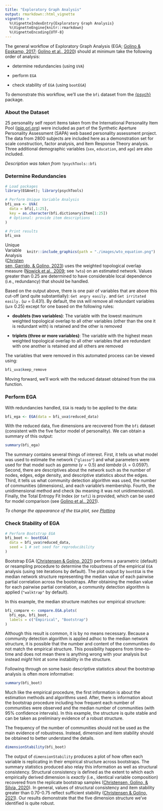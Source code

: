 ```yaml
---
title: "Exploratory Graph Analysis"
output: rmarkdown::html_vignette
vignette: >
  %\VignetteIndexEntry{Exploratory Graph Analysis}
  %\VignetteEngine{knitr::rmarkdown}
  %\VignetteEncoding{UTF-8}
---
```


The general workflow of Exploratory Graph Analysis (EGA; [Golino & Epskamp, 2017](https://doi.org/10.1371/journal.pone.0174035); [Golino et al., 2020](https://doi.org/10.1037/met0000255)) should at minimum take the following order of analysis:

+   determine redundancies (using `UVA`)

+   perform `EGA`

+   check stability of `EGA` (using `bootEGA`)

To demonstrate this workflow, we'll use the `bfi` dataset from the [{psych}](https://personality-project.org/r/psych/) package.

### About the Dataset

25 personality self report items taken from the International Personality Item Pool ([ipip.ori.org](https://ipip.ori.org)) were included as part of the Synthetic Aperture Personality Assessment (SAPA) web based personality assessment project. The data from 2800 subjects are included here as a demonstration set for scale construction, factor analysis, and Item Response Theory analysis. Three additional demographic variables (`sex`, `education`, and `age`) are also included.

*Description was taken from* `?psychTools::bfi`

### Determine Redundancies

```r
# Load packages
library(EGAnet); library(psychTools)

# Perform Unique Variable Analysis
bfi_uva <- UVA(
  data = bfi[,1:25],
  key = as.character(bfi.dictionary$Item[1:25])
  # Optional: provide item descriptions
)

# Print results
bfi_uva
```

<div style="float: right; margin: 10px;">
```r
knitr::include_graphics(path = "./images/wto_equation.png")
```
</div>

Unique Variable Analysis ([Christensen, Garrido, & Golino, 2023](https://doi.org/10.1080/00273171.2023.2194606 )) uses the weighted topological overlap measure ([Nowick et al., 2009](https://doi.org/10.1073/pnas.0911376106); see `?wto`) on an estimated network. Values greater than 0.25 are determined to have considerable local dependence (i.e., redundancy) that should be handled.

Based on the output above, there is one pair of variables that are above this cut-off (and quite substantially): `Get angry easily.` and `Get irritated easily.` ($\omega$ = 0.431). By default, the `UVA` will remove all redundant variables ($\omega \ge$ 0.25) except for one based on the following rules:

+   **doublets (two variables)**: The variable with the lowest maximum weighted topological overlap to all other variables (other than the one it is redundant with) is retained and the other is removed

+   **triplets (three or more variables)**: The variable with the highest mean weighted topological overlap to all other variables that are redundant with one another is retained and all others are removed

The variables that were removed in this automated process can be viewed using:

```r
bfi_uva$keep_remove
```

Moving forward, we'll work with the reduced dataset obtained from the `UVA` function.

### Perform EGA

With redundancies handled, `EGA` is ready to be applied to the data:

```r
bfi_ega <- EGA(data = bfi_uva$reduced_data)
```

With the reduced data, five dimensions are recovered from the `bfi` dataset (consistent with the five factor model of personality). We can obtain a summary of this output:

```r
summary(bfi_ega)
```

The summary contains several things of interest. First, it tells us what model was used to estimate the network (`"glasso"`) and what parameters were used for that model such as *gamma* ($\gamma = 0.5$) and *lambda* ($\lambda = 0.0597$). Second, there are descriptives about the network such as the number of nodes, edges, edge density, and descriptive statistics about the edges. Third, it tells us what community detection algorithm was used, the number of communities (dimensions), and each variable's membership. Fourth, the unidimensional method and check (`No` meaning it was not unidimensional). Finally, the Total Entropy Fit Index (or `tefi`) is provided, which can be used for model comparison (see [Golino et al., 2021](https://doi.org/10.1080/00273171.2020.1779642)).

*To change the appearance of the* `EGA` *plot, see [Plotting](plotting.html)*

### Check Stability of EGA

```r
# Perform Bootstrap EGA
bfi_boot <- bootEGA(
  data = bfi_uva$reduced_data,
  seed = 1 # set seed for reproducibility
)
```

Bootstrap EGA ([Christensen & Golino, 2021](https://doi.org/10.3390/psych3030032)) performs a parametric (default) or resampling procedure to determine the robustness of the empirical `EGA` analysis (using `500` iterations by default). The plot output by `bootEGA` is the median network structure representing the median value of each pairwise partial correlation across the bootstraps. After obtaining the median value for each pairwise partial correlation, a community detection algorithm is applied (`"walktrap"` by default).

In this example, the median structure matches our empirical structure:

```r
bfi_compare <- compare.EGA.plots(
  bfi_ega, bfi_boot,
  labels = c("Empirical", "Bootstrap")
)
```

Although this result is common, it is by no means necessary. Because a community detection algorithm is applied adhoc to the median network structure, it is possible that the number and content of the communities do not match the empirical structure. This possibility happens from time-to-time and does not mean there is anything wrong with your analysis but instead *might* hint at some instability in the structure.

Following through on some basic descriptive statistics about the bootstrap analysis is often more informative:

```r
summary(bfi_boot)
```

Much like the empirical procedure, the first information is about the estimation methods and algorithms used. After, there is information about the bootstrap procedure including how frequent each number of communities were observed and the median number of communities (with 95\% confidence intervals). In this example, the structure is quite stable and can be taken as preliminary evidence of a robust structure.

The frequency of the number of communities should not be used as the main evidence of robustness. Instead, dimension and item stability should be obtained to better understand the details.

```r
dimensionStability(bfi_boot)
```

The output of `dimensionStability` produces a plot of how often each variable is replicating in their empirical structure across bootstraps. The summary statistics produced also relay this information as well as structural consistency. Structural consistency is defined as the extent to which each empirically derived dimension is *exactly* (i.e., identical variable composition) recovered from the replicate bootstrap samples ([Christensen, Golino, & Silvia, 2020](https://doi.org/10.1002/per.2265)). In general, values of structural consistency and item stability greater than 0.70-0.75 reflect sufficient stability ([Christensen & Golino, 2021](https://doi.org/10.3390/psych3030032)). Our results demonstrate that the five dimension structure we've identified is quite robust.